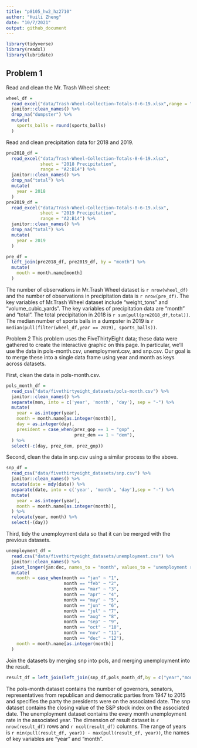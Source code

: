 ```yaml
---
title: "p8105_hw2_hz2710"
author: "Huili Zheng"
date: "10/7/2021"
output: github_document
---
```


```r

library(tidyverse)
library(readxl)
library(lubridate)
```


## Problem 1


Read and clean the Mr. Trash Wheel sheet:

```r
wheel_df = 
  read_excel("data/Trash-Wheel-Collection-Totals-8-6-19.xlsx",range = "A2:N406" ) %>%
  janitor::clean_names() %>%
  drop_na("dumpster") %>%
  mutate(
    sports_balls = round(sports_balls)
  ) 
```


Read and clean precipitation data for 2018 and 2019. 

```r
pre2018_df = 
  read_excel("data/Trash-Wheel-Collection-Totals-8-6-19.xlsx",
             sheet = "2018 Precipitation",
             range = "A2:B14") %>%
  janitor::clean_names() %>%
  drop_na("total") %>%
  mutate(
    year = 2018
  )
pre2019_df = 
  read_excel("data/Trash-Wheel-Collection-Totals-8-6-19.xlsx",
             sheet = "2019 Precipitation",
             range = "A2:B14") %>%
  janitor::clean_names() %>%
  drop_na("total") %>%
  mutate(
    year = 2019
  )

pre_df = 
  left_join(pre2018_df, pre2019_df, by = "month") %>%
  mutate(
    mouth = month.name[month]
  )
```


The number of observations in Mr.Trash Wheel dataset is `r nrow(wheel_df)` and the number of observations in precipitation data is `r nrow(pre_df)`. The key variables of Mr.Trash Wheel dataset include "weight_tons" and "volume_cubic_yards". The key variables of precipitation data are "month" and "total". The total precipitation in 2018 is `r sum(pull(pre2018_df,total))`. The median number of sports balls in a dumpster in 2019 is `r median(pull(filter(wheel_df,year == 2019), sports_balls))`.


Problem 2
This problem uses the FiveThirtyEight data; these data were gathered to create the interactive graphic on this page. In particular, we’ll use the data in pols-month.csv, unemployment.csv, and snp.csv. Our goal is to merge these into a single data frame using year and month as keys across datasets.

First, clean the data in pols-month.csv. 

```r
pols_month_df = 
  read_csv("data/fivethirtyeight_datasets/pols-month.csv") %>%
  janitor::clean_names() %>%
  separate(mon, into = c('year', 'month', 'day'), sep = "-") %>%
  mutate(
    year = as.integer(year),
    month = month.name[as.integer(month)],
    day = as.integer(day),
    president = case_when(prez_gop == 1 ~ "gop" ,
                          prez_dem == 1 ~ "dem"),
  ) %>%
  select(-c(day, prez_dem, prez_gop))


```

Second, clean the data in snp.csv using a similar process to the above. 

```r
snp_df = 
  read_csv("data/fivethirtyeight_datasets/snp.csv") %>%
  janitor::clean_names() %>%
  mutate(date = mdy(date)) %>%
  separate(date, into = c('year', 'month', 'day'),sep = "-") %>%
  mutate(
    year = as.integer(year),
    month = month.name[as.integer(month)],
  ) %>%
  relocate(year, month) %>%
  select(-(day))
```

Third, tidy the unemployment data so that it can be merged with the previous datasets. 

```r
unemployment_df = 
  read.csv("data/fivethirtyeight_datasets/unemployment.csv") %>%
  janitor::clean_names() %>%
  pivot_longer(jan:dec, names_to = "month", values_to = "unemployment rate") %>%
  mutate(
    month = case_when(month == "jan" ~ "1",
                      month == "feb" ~ "2",
                      month == "mar" ~ "3",
                      month == "apr" ~ "4",
                      month == "may" ~ "5",
                      month == "jun" ~ "6",
                      month == "jul" ~ "7",
                      month == "aug" ~ "8",
                      month == "sep" ~ "9",
                      month == "oct" ~ "10",
                      month == "nov" ~ "11",
                      month == "dec" ~ "12"),
    month = month.name[as.integer(month)]
  )
```

Join the datasets by merging snp into pols, and merging unemployment into the result.

```r
result_df = left_join(left_join(snp_df,pols_month_df,by = c("year","month")), unemployment_df, by = c("month","year"))
```

The pols-month dataset contains the number of governors, senators, representatives from republican and democratic parties from 1947 to 2015 and specifies the party the presidents were on the associated date.
The snp dataset contains the closing value of the S&P stock index on the associated date. 
The unemployment dataset contains the every month unemployment rate in the associated year.
The dimension of result dataset is `r nrow(result_df)` rows and `r ncol(result_df)` columns. The range of years is `r min(pull(result_df, year)) - max(pull(result_df, year))`, the names of key variables are "year" and "month".


